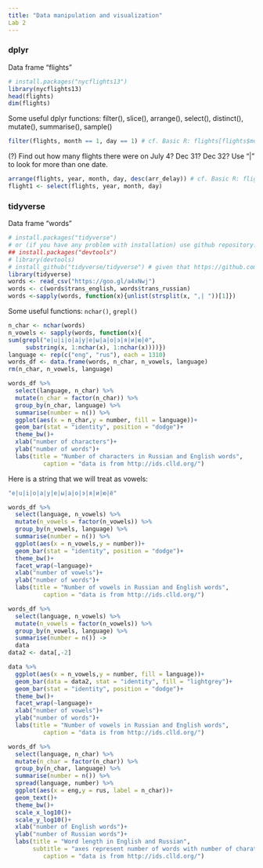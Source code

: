 ```yaml
---
title: "Data manipulation and visualization"
Lab 2
---
```


### dplyr

Data frame "flights"
```r
# install.packages("nycflights13")
library(nycflights13)
head(flights)
dim(flights)
```
Some useful dplyr functions: filter(), slice(), arrange(), select(), distinct(), mutate(), summarise(), sample()
```r
filter(flights, month == 1, day == 1) # cf. Basic R: flights[flights$month == 1 & flights$day == 1, ]
```
(?) Find out how many flights there were on July 4? Dec 31? Dec 32? Use "|" to look for more than one date.
```r
arrange(flights, year, month, day, desc(arr_delay)) # cf. Basic R: flights[order(flights$arr_delay, decreasing = TRUE), ]
flight1 <- select(flights, year, month, day)
```


### tidyverse

Data frame "words"
```r
# install.packages("tidyverse")
# or (if you have any problem with installation) use github repository:
## install.packages("devtools")
# library(devtools)
# install_github("tidyverse/tidyverse") # given that https://github.com/tidyverse/tidyvers is a path, quotation marks are obligatory
library(tidyverse)
words <- read_csv("https://goo.gl/a4xNwj")
words <- c(words$trans_english, words$trans_russian)
words <-sapply(words, function(x){unlist(strsplit(x, ",| "))[1]})
```
Some useful functions: `nchar()`,  `grepl()`
```r
n_char <- nchar(words)
n_vowels <- sapply(words, function(x){
sum(grepl("e|u|i|o|a|у|е|ы|а|о|э|я|и|ю|ё",
     substring(x, 1:nchar(x), 1:nchar(x))))})
language <- rep(c("eng", "rus"), each = 1310)
words_df <- data.frame(words, n_char, n_vowels, language)
rm(n_char, n_vowels, language)
```
```r
words_df %>%
  select(language, n_char) %>% 
  mutate(n_char = factor(n_char)) %>% 
  group_by(n_char, language) %>% 
  summarise(number = n()) %>% 
  ggplot(aes(x = n_char,y = number, fill = language))+
  geom_bar(stat = "identity", position = "dodge")+
  theme_bw()+
  xlab("number of characters")+
  ylab("number of words")+
  labs(title = "Number of characters in Russian and English words",
          caption = "data is from http://ids.clld.org/")
```

Here is a string that we will treat as vowels:
```r
"e|u|i|o|a|у|е|ы|а|о|э|я|и|ю|ё"
```

```r
words_df %>%
  select(language, n_vowels) %>% 
  mutate(n_vowels = factor(n_vowels)) %>% 
  group_by(n_vowels, language) %>% 
  summarise(number = n()) %>% 
  ggplot(aes(x = n_vowels,y = number))+
  geom_bar(stat = "identity", position = "dodge")+
  theme_bw()+
  facet_wrap(~language)+
  xlab("number of vowels")+
  ylab("number of words")+
  labs(title = "Number of vowels in Russian and English words",
          caption = "data is from http://ids.clld.org/")
```

```r
words_df %>%
  select(language, n_vowels) %>% 
  mutate(n_vowels = factor(n_vowels)) %>% 
  group_by(n_vowels, language) %>% 
  summarise(number = n()) ->
  data
data2 <- data[,-2]

data %>% 
  ggplot(aes(x = n_vowels,y = number, fill = language))+
  geom_bar(data = data2, stat = "identity", fill = "lightgrey")+
  geom_bar(stat = "identity", position = "dodge")+
  theme_bw()+
  facet_wrap(~language)+
  xlab("number of vowels")+
  ylab("number of words")+
  labs(title = "Number of vowels in Russian and English words",
          caption = "data is from http://ids.clld.org/")
```

```r
words_df %>%
  select(language, n_char) %>% 
  mutate(n_char = factor(n_char)) %>% 
  group_by(n_char, language) %>% 
  summarise(number = n()) %>% 
  spread(language, number) %>% 
  ggplot(aes(x = eng,y = rus, label = n_char))+
  geom_text()+
  theme_bw()+
  scale_x_log10()+
  scale_y_log10()+
  xlab("number of English words")+
  ylab("number of Russian words")+
  labs(title = "Word length in English and Russian",
       subtitle = "axes represent number of words with number of charaters represented by label",
          caption = "data is from http://ids.clld.org/")
```

